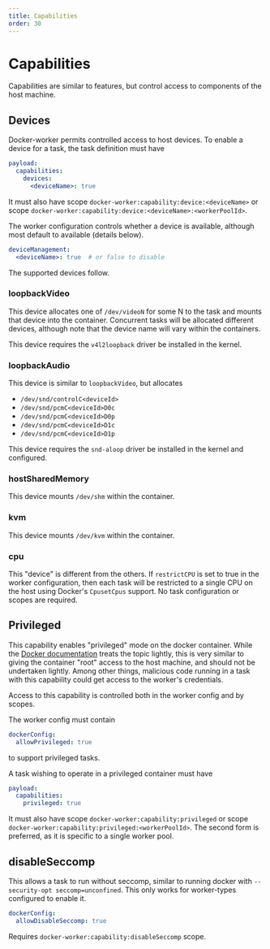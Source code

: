 ```yaml
---
title: Capabilities
order: 30
---
```


# Capabilities

Capabilities are similar to features, but control access to components of the host machine.

## Devices

Docker-worker permits controlled access to host devices.
To enable a device for a task, the task definition must have

```yaml
payload:
  capabilities:
    devices:
      <deviceName>: true
```

It must also have scope `docker-worker:capability:device:<deviceName>` or scope `docker-worker:capability:device:<deviceName>:<workerPoolId>`.

The worker configuration controls whether a device is available, although most default to available (details below).
```yaml
deviceManagement:
  <deviceName>: true  # or false to disable
```

The supported devices follow.

### loopbackVideo

This device allocates one of `/dev/videoN` for some N to the task and mounts that device into the container.
Concurrent tasks will be allocated different devices, although note that the device name will vary within the containers.

This device requires the `v4l2loopback` driver be installed in the kernel.

### loopbackAudio

This device is similar to `loopbackVideo`, but allocates

* `/dev/snd/controlC<deviceId>`
* `/dev/snd/pcmC<deviceId>D0c`
* `/dev/snd/pcmC<deviceId>D0p`
* `/dev/snd/pcmC<deviceId>D1c`
* `/dev/snd/pcmC<deviceId>D1p`

This device requires the `snd-aloop` driver be installed in the kernel and configured.

### hostSharedMemory

This device mounts `/dev/shm` within the container.

### kvm

This device mounts `/dev/kvm` within the container.

### cpu

This "device" is different from the others.
If `restrictCPU` is set to true in the worker configuration, then each task will be restricted to a single CPU on the host using Docker's `CpusetCpus` support.
No task configuration or scopes are required.

## Privileged

This capability enables "privileged" mode on the docker container.
While the [Docker documentation](https://www.docker.com/blog/docker-can-now-run-within-docker/) treats the topic lightly, this is very similar to giving the container "root" access to the host machine, and should not be undertaken lightly.
Among other things, malicious code running in a task with this capability could get access to the worker's credentials.

Access to this capability is controlled both in the worker config and by scopes.

The worker config must contain

```yaml
dockerConfig:
  allowPrivileged: true
```

to support privileged tasks.

A task wishing to operate in a privileged container must have

```yaml
payload:
  capabilities:
    privileged: true
```

It must also have scope `docker-worker:capability:privileged` or scope `docker-worker:capability:privileged:<workerPoolId>`.
The second form is preferred, as it is specific to a single worker pool.

## disableSeccomp

This allows a task to run without seccomp, similar to running docker with `--security-opt seccomp=unconfined`.
This only works for worker-types configured to enable it.

```yaml
dockerConfig:
  allowDisableSeccomp: true
```

Requires `docker-worker:capability:disableSeccomp` scope.
